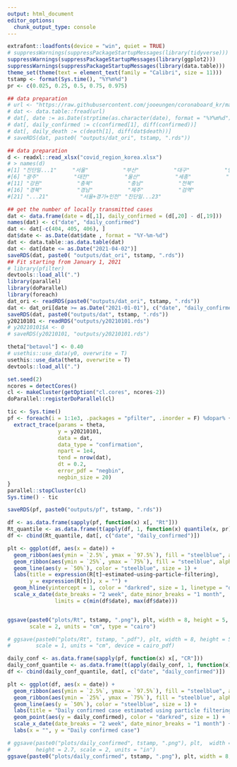 ```yaml
---
output: html_document
editor_options: 
  chunk_output_type: console
---
```

```r
extrafont::loadfonts(device = "win", quiet = TRUE)
# suppressWarnings(suppressPackageStartupMessages(library(tidyverse)))
suppressWarnings(suppressPackageStartupMessages(library(ggplot2)))
suppressWarnings(suppressPackageStartupMessages(library(data.table)))
theme_set(theme(text = element_text(family = "Calibri", size = 11)))
tstamp <- format(Sys.time(), "%Y%m%d")
pr <- c(0.025, 0.25, 0.5, 0.75, 0.975)

## data preparation
# url <- "https://raw.githubusercontent.com/jooeungen/coronaboard_kr/master/kr_daily.csv"
# dat <- data.table::fread(url)
# dat[, date := as.Date(strptime(as.character(date), format = "%Y%m%d"))]
# dat[, daily_confirmed := c(confirmed[1], diff(confirmed))]
# dat[, daily_death := c(death[1], diff(dat$death))]
# saveRDS(dat, paste0( "outputs/dat_ori", tstamp, ".rds"))

## data preparation
d <- readxl::read_xlsx("covid_region_korea.xlsx")
# > names(d)
#[1] "진단일...1"     "서울"           "부산"           "대구"           "인천"
#[6] "광주"           "대전"           "울산"           "세종"           "경기"
#[11] "강원"           "충북"           "충남"           "전북"           "전남"
#[16] "경북"           "경남"           "제주"           "검역"           "합계"
#[21] "...21"          "서울+경기+인천" "진단일...23"   

## get the number of locally transmitted cases
dat <- data.frame(date = d[,1], daily_confirmed = (d[,20] - d[,19]))
names(dat) <- c("date", "daily_confirmed")
dat <- dat[-c(404, 405, 406), ]
dat$date <- as.Date(dat$date , format = "%Y-%m-%d")
dat <- data.table::as.data.table(dat)
dat <- dat[date <= as.Date("2021-04-02")]
saveRDS(dat, paste0( "outputs/dat_ori", tstamp, ".rds"))
## Fit starting from January 1, 2021
# library(pfilter)
devtools::load_all(".")
library(parallel)
library(doParallel)
library(foreach)
dat_ori <- readRDS(paste0("outputs/dat_ori", tstamp, ".rds"))
dat <- dat_ori[date >= as.Date("2021-01-01"), c("date", "daily_confirmed")]
saveRDS(dat, paste0("outputs/dat", tstamp, ".rds"))
y20210101 <- readRDS("outputs/y20210101.rds")
# y20210101$A <- 0
# saveRDS(y20210101, "outputs/y20210101.rds")

theta["betavol"] <- 0.40
# usethis::use_data(y0, overwrite = T)
usethis::use_data(theta, overwrite = T)
devtools::load_all(".")

set.seed(2)
ncores = detectCores()
cl <- makeCluster(getOption("cl.cores", ncores-2))
doParallel::registerDoParallel(cl)

tic <- Sys.time()
pf <- foreach(i = 1:1e3, .packages = "pfilter", .inorder = F) %dopar% { 
  extract_trace(params = theta, 
                y = y20210101, 
                data = dat, 
                data_type = "confirmation",
                npart = 1e4, 
                tend = nrow(dat), 
                dt = 0.2, 
                error_pdf = "negbin", 
                negbin_size = 20)
}
parallel::stopCluster(cl)
Sys.time() - tic

saveRDS(pf, paste0("outputs/pf", tstamp, ".rds"))

df <- as.data.frame(sapply(pf, function(x) x[, "Rt"]))
Rt_quantile <- as.data.frame(t(apply(df, 1, function(x) quantile(x, pr))))
df <- cbind(Rt_quantile, dat[, c("date", "daily_confirmed")])

plt <- ggplot(df, aes(x = date)) +
  geom_ribbon(aes(ymin = `2.5%`, ymax = `97.5%`), fill = "steelblue", alpha = 0.4) +
  geom_ribbon(aes(ymin = `25%`, ymax = `75%`), fill = "steelblue", alpha = 0.6) +
  geom_line(aes(y = `50%`), color = "steelblue", size = 1) + 
  labs(title = expression(R[t]~estimated~using~particle~filtering),
       y = expression(R[t]), x = "") +
  geom_hline(yintercept = 1, color = "darkred", size = 1, linetype = "dotted") +
  scale_x_date(date_breaks = "2 week", date_minor_breaks = "1 month", 
               limits = c(min(df$date), max(df$date)))


ggsave(paste0("plots/Rt", tstamp, ".png"), plt, width = 8, height = 5, dpi = 600,
       scale = 2, units = "cm", type = "cairo")

# ggsave(paste0("plots/Rt", tstamp, ".pdf"), plt, width = 8, height = 5, dpi = 600,
#        scale = 1, units = "cm", device = cairo_pdf)

daily_conf <- as.data.frame(sapply(pf, function(x) x[, "CR"]))
daily_conf_quantile <- as.data.frame(t(apply(daily_conf, 1, function(x) quantile(x, pr))))
df <- cbind(daily_conf_quantile, dat[, c("date", "daily_confirmed")])

plt <- ggplot(df, aes(x = date)) +
  geom_ribbon(aes(ymin = `2.5%`, ymax = `97.5%`), fill = "steelblue", alpha = 0.4) +
  geom_ribbon(aes(ymin = `25%`, ymax = `75%`), fill = "steelblue", alpha = 0.6) +
  geom_line(aes(y = `50%`), color = "steelblue", size = 1) + 
  labs(title = "Daily confirmed case estimated using particle filtering", y = "R(t)", x = "Day") +
  geom_point(aes(y = daily_confirmed), color = "darkred", size = 1) +
  scale_x_date(date_breaks = "2 week", date_minor_breaks = "1 month") +
  labs(x = "", y = "Daily confirmed case") 

# ggsave(paste0("plots/daily_confirmed", tstamp, ".png"), plt,  width = 3.4, 
#        height = 2.7, scale = 2, units = "in")
ggsave(paste0("plots/daily_confirmed", tstamp, ".png"), plt, width = 8, height = 5, dpi = 600, scale = 2, units = "cm", type = "cairo")
```




